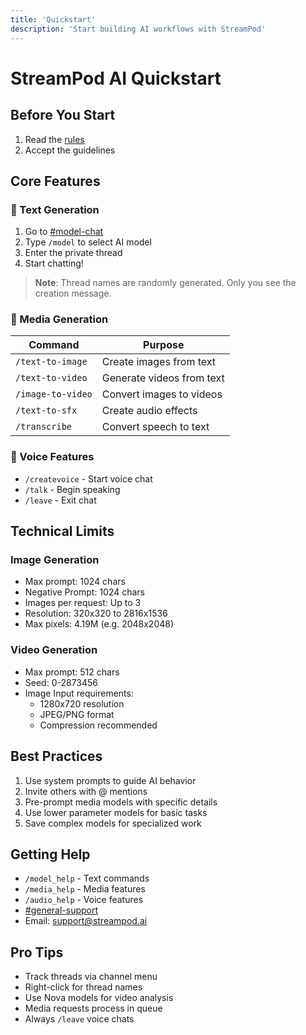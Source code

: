 ```yaml
---
title: 'Quickstart'
description: 'Start building AI workflows with StreamPod'
---
```


# StreamPod AI Quickstart

## Before You Start
1. Read the [rules](https://discord.com/channels/1245569640265023572/1295991237064527873)
2. Accept the guidelines

## Core Features

### 📝 Text Generation
1. Go to [#model-chat](https://discord.com/channels/1245569640265023572/1311515052385239061)
2. Type `/model` to select AI model
3. Enter the private thread
4. Start chatting!

> **Note**: Thread names are randomly generated. Only you see the creation message.

### 🎨 Media Generation
| Command | Purpose |
|---------|----------|
| `/text-to-image` | Create images from text |
| `/text-to-video` | Generate videos from text |
| `/image-to-video` | Convert images to videos |
| `/text-to-sfx` | Create audio effects |
| `/transcribe` | Convert speech to text |

### 🎤 Voice Features
- `/createvoice` - Start voice chat
- `/talk` - Begin speaking
- `/leave` - Exit chat

## Technical Limits

### Image Generation
- Max prompt: 1024 chars
- Negative Prompt: 1024 chars
- Images per request: Up to 3
- Resolution: 320x320 to 2816x1536
- Max pixels: 4.19M (e.g. 2048x2048)

### Video Generation
- Max prompt: 512 chars
- Seed: 0-2873456
- Image Input requirements:
  - 1280x720 resolution
  - JPEG/PNG format
  - Compression recommended

## Best Practices
1. Use system prompts to guide AI behavior
2. Invite others with @ mentions
3. Pre-prompt media models with specific details
4. Use lower parameter models for basic tasks
5. Save complex models for specialized work

## Getting Help
- `/model_help` - Text commands
- `/media_help` - Media features 
- `/audio_help` - Voice features
- [#general-support](https://discord.com/channels/1245569640265023572/1295950195439177748)
- Email: support@streampod.ai

## Pro Tips
- Track threads via channel menu
- Right-click for thread names
- Use Nova models for video analysis
- Media requests process in queue
- Always `/leave` voice chats